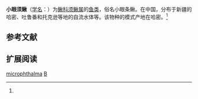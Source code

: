 {{Speciesbox
| name = 小眼须鳅
| status = 
| status_system = 
| image = 
| genus = Barbatula
| species = microphthalma
| authority = Kessler, 1879<ref name='id6326'>{{cite web| url =http://www.bioinfo.cn/db05/BjdwSpecies.php?action=view&id=6326| title =小眼须鳅| work =中国动物物种编目数据库| publisher =中国科学院微生物研究所| author =中国科学院动物研究所| accessdate =2009-04-11| deadurl =yes| archiveurl =https://web.archive.org/web/20160305101710/http://www.bioinfo.cn/db05/BjdwSpecies.php?action=view&id=6326| archivedate =2016-03-05}}</ref>
}}

'''小眼须鳅'''（[[学名|学名]]：{{lang|la|''Barbatula microphthalma''}}）为[[鳅科|鳅科]][[须鳅属|须鳅属]]的[[鱼类|鱼类]]，俗名小眼条鳅。在中国，分布于新疆的哈密、吐鲁番和托克逊等地的自流水体等。该物种的模式产地在哈密。<ref name='id6326'/>

== 参考文献 ==
{{reflist}}

== 扩展阅读 ==
{{refbegin}}
{{wikispecies-inline|Barbatula microphthalma|小眼须鳅}}
{{refend}}

[[Category:须鳅属|microphthalma]]
[[Category:1879年描述的魚類|B]]

{{鯉形目小作品}}